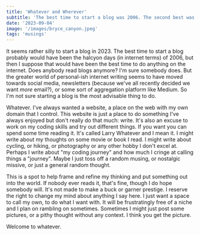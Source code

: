 ```yaml
---
title: 'Whatever and Wherever'
subtitle: 'The best time to start a blog was 2006. The second best was probably 2007.'
date: '2023-09-04'
image: '/images/bryce_canyon.jpeg'
tags: 'musings'
---
```


It seems rather silly to start a blog in 2023. The best time to start a blog probably would have been the halcyon days (in internet terms) of 2006, but then I suppose that would have been the best time to do anything on the internet. Does anybody read blogs anymore? I'm sure somebody does. But the greater world of personal-ish internet writing seems to have moved towards social media, newsletters (because we've all recently decided we want _more_ email?), or some sort of aggregation platform like Medium. So I'm not sure starting a blog is the most advisable thing to do.

Whatever. I've always wanted a website, a place on the web with my own domain that I control. This website is just a place to do something I've always enjoyed but don't really do that much: write. It's also an excuse to work on my coding skills and try out different things. If you want you can spend some time reading it. It's called Larry Whatever and I mean it. I might write about my thoughts on some movie or book I read. I might write about cycling, or hiking, or photography or any other hobby I don't excel at. Perhaps I write about "my coding journey" and how much I cringe at calling things a "journey". Maybe I just toss off a random musing, or nostalgic missive, or just a general random thought.

This is a spot to help frame and refine my thinking and put something out into the world. If nobody ever reads it, that's fine, though I do hope somebody will. It's not made to make a buck or garner prestige. I reserve the right to change my mind about anything I say here. I just want a space to call my own, to do what I want with. It will be frustratingly free of a niche and I plan on rambling on sometimes. Sometimes I might just post some pictures, or a pithy thought without any context. I think you get the picture.

Welcome to whatever.
